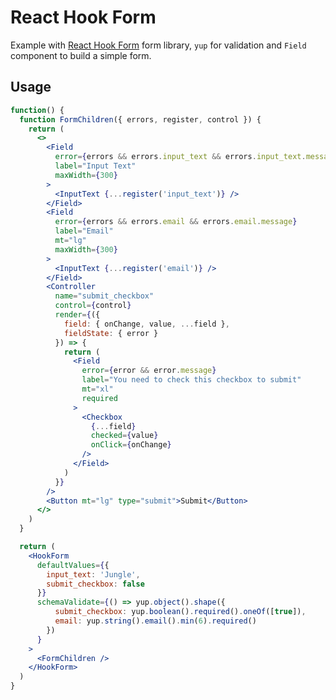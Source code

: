# React Hook Form

Example with [React Hook Form](https://react-hook-form.com/) form library, `yup` for validation and `Field` component to build a simple form.

## Usage

```jsx
function() {
  function FormChildren({ errors, register, control }) {
    return (
      <>
        <Field
          error={errors && errors.input_text && errors.input_text.message}
          label="Input Text"
          maxWidth={300}
        >
          <InputText {...register('input_text')} />
        </Field>
        <Field
          error={errors && errors.email && errors.email.message}
          label="Email"
          mt="lg"
          maxWidth={300}
        >
          <InputText {...register('email')} />
        </Field>
        <Controller
          name="submit_checkbox"
          control={control}
          render={({
            field: { onChange, value, ...field },
            fieldState: { error }
          }) => {
            return (
              <Field
                error={error && error.message}
                label="You need to check this checkbox to submit"
                mt="xl"
                required
              >
                <Checkbox
                  {...field}
                  checked={value}
                  onClick={onChange}
                />
              </Field>
            )
          }}
        />
        <Button mt="lg" type="submit">Submit</Button>
      </>
    )
  }

  return (
    <HookForm
      defaultValues={{
        input_text: 'Jungle',
        submit_checkbox: false
      }}
      schemaValidate={() => yup.object().shape({
          submit_checkbox: yup.boolean().required().oneOf([true]),
          email: yup.string().email().min(6).required()
        })
      }
    >
      <FormChildren />
    </HookForm>
  )
}
```

<Pagination />
